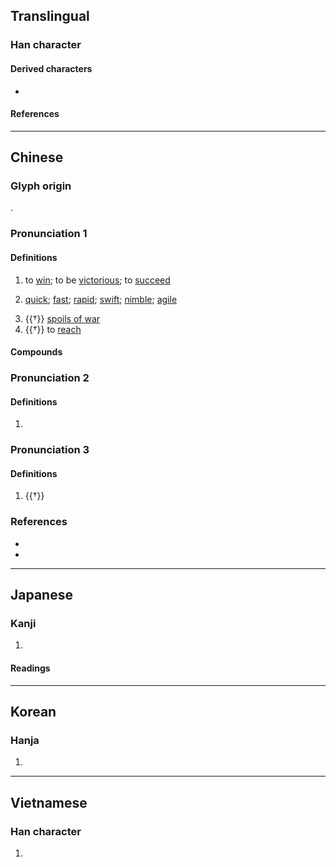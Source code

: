 {{character info/new}}
==Translingual==

===Han character===
{{Han char|rn=64|rad=手|as=08|sn=11|four=55081|canj=QJLO|ids=⿰扌疌}}

====Derived characters====
* {{l|mul|[[𠽕]], [[𧐥]], [[蓵]]}}

====References====
{{Han ref|kx=0435.240|dkj=12216|dj=0785.080|hdz=31894.020|uh=6377}}

----

==Chinese==
{{zh-forms}}

===Glyph origin===
{{Han etym}}
{{Han compound|手|疌|c1=s|c2=p|t1=hand|ls=psc}}.

===Pronunciation 1===
{{zh-pron
|m=jié
|m-s=
|c=zit6,zit3
|c-t=
|g=
|h=pfs=
|j=
|md=
|mn=chia̍p/chia̍t
|mn_note=chia̍p - literary; chia̍t - vernacular (俗)
|mn-t=ziab8/ziêb8
|mn-t_note=ziab8 - Shantou; ziêb8 - Chaozhou
|w=
|x=
|mc=y
|oc=y
|cat=n,v,a
}}

====Definitions====
{{zh-hanzi}}

# to [[win]]; to be [[victorious]]; to [[succeed]]
#: {{zh-x|大捷|great victory}}
#: {{zh-x|捷報|news of victory; report of a success}}
# [[quick]]; [[fast]]; [[rapid]]; [[swift]]; [[nimble]]; [[agile]]
#: {{zh-x|快捷|fast and nimble}}
#: {{zh-x|敏捷|nimble; agile; shrewd; quick}}
#: {{zh-x|便捷|convenient and fast}}
#: {{zh-x|捷足先登|the early bird gets the worm}}
# {{†}} [[spoils of war]]
# {{†}} to [[reach]]

====Compounds====
{{zh-der|便捷|克捷|利口捷給|勁捷|告捷|報捷|大捷|奏捷|快捷|急捷|才思敏捷|捷克|捷口|捷報|捷徑|捷才|捷捷|捷書|捷機|捷武|捷泳|捷獵|捷給|捷說|捷譏|捷足先得|捷足先登|捷運|捷運工程|捷運系統|捷音|捷黠|撟捷|敏捷|機捷|獲捷|獻捷|百舉百捷|直捷|直捷了當|眼明手捷|矯捷|簡捷|紅旗報捷|終南捷徑|蔣捷|趫捷|蹻捷|身手矯捷|輕捷|辯捷|迅捷|連戰皆捷|連捷|金門大捷|須捷|騰捷|騰捷飛升|高才捷足}}

===Pronunciation 2===
{{zh-pron
|m=qiè
|cat=
}}

====Definitions====
{{zh-hanzi}}

# {{zh-only|捷捷|qièqiè}}

===Pronunciation 3===
{{zh-pron
|m=chā
|cat=
}}

====Definitions====
{{zh-hanzi}}

# {{†}} {{zh-alt-form|插|to [[insert]]; to [[stick]] [[into]]}}

===References===
* {{R:yue:Hanzi}}
* {{R:nan:thcwdq}}

----

==Japanese==

===Kanji===
{{ja-kanji|grade=|rs=手08}}

# {{rfdef|ja|sort=手08}}

====Readings====
{{ja-readings
|on=しょう, そう
|kun=か-つ, はや-い
}}

----

==Korean==

===Hanja===
{{ko-hanja|hangeul=첩|eumhun=|rv=cheop|mr=ch'ŏp|y=chep}}

# {{rfdef|ko|sort=手08}}

----

==Vietnamese==

===Han character===
{{vi-hantu|[[tiệp]], [[tẹp]]|rs=手08}}

# {{rfdef|vi|sort=手08}}